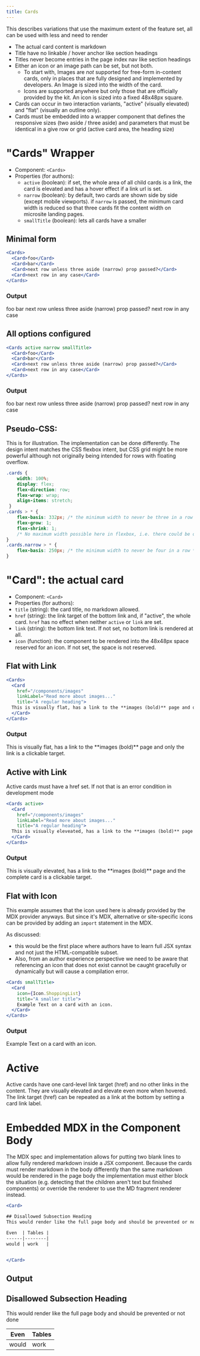 ```yaml
---
title: Cards
---
```


<Info>This describes variations that use the maximum extent of the feature set, all can be used with less and need to render</Info>

 * The actual card content is markdown
 * Title have no linkable / hover anchor like section headings
 * Titles never become entries in the page index nav like section headings
 * Either an icon or an image path can be set, but not both.
   * To start with, Images are _not_ supported for free-form in-content cards, only in places that are fully designed and implemented by developers. An Image is sized into the width of the card.
   * Icons are supported anywhere but only those that are officially provided by the kit. An icon is sized into a fixed 48x48px square.
 * Cards can occur in two interaction variants, "active" (visually elevated) and "flat" (visually an outline only).
 * Cards must be embedded into a wrapper component that defines the responsive sizes (two aside / three aside) and parameters that must be identical in a give row or grid (active card area, the heading size)

# "Cards" Wrapper

 * Component: `<Cards>`
 * Properties (for authors):
   * `active` (boolean): if set, the whole area of all child cards is a link, the card is elevated and has a hover effect if a link url is set.
   * `narrow` (boolean): by default, two cards are shown side by side (except mobile viewports). if `narrow` is passed, the minimum card width is reduced so that three cards fit the content width on microsite landing pages.
   * `smallTitle` (boolean): lets all cards have a smaller

## Minimal form

```jsx
<Cards>
  <Card>foo</Card>
  <Card>bar</Card>
  <Card>next row unless three aside (narrow) prop passed?</Card>
  <Card>next row in any case</Card>
</Cards>
```
### Output

<Cards>
  <Card>foo</Card>
  <Card>bar</Card>
  <Card>next row unless three aside (narrow) prop passed?</Card>
  <Card>next row in any case</Card>
</Cards>


## All options configured

```jsx
<Cards active narrow smallTitle>
  <Card>foo</Card>
  <Card>bar</Card>
  <Card>next row unless three aside (narrow) prop passed?</Card>
  <Card>next row in any case</Card>
</Cards>
```

### Output

<Cards active narrow smallTitle>
  <Card>foo</Card>
  <Card>bar</Card>
  <Card>next row unless three aside (narrow) prop passed?</Card>
  <Card>next row in any case</Card>
</Cards>


## Pseudo-CSS:

This is for illustration. The implementation can be done differently. The design intent matches the CSS flexbox intent, but CSS grid might be more powerful although not originally being intended for rows with floating overflow.

```css
.cards {
	width: 100%;
    display: flex;
    flex-direction: row;
    flex-wrap: wrap;
    align-items: stretch;
 }
.cards > * {
	flex-basis: 332px; /* the minimum width to never be three in a row */
	flex-grow: 1;
	flex-shrink: 1;
	/* No maximum width possible here in flexbox, i.e. there could be one card taking full width (not intended, but acceptable)  */
}
.cards.narrow > * {
	flex-basis: 250px; /* the minimum width to never be four in a row */
}
```

# "Card": the actual card

 * Component: `<Card>`
 * Properties (for authors):
  * `title` (string): the card title, no markdown allowed.
  * `href` (string): the link target of the bottom link and, if "active", the whole card. `href` has no effect when neither `active` or `link` are set.
  * `link` (string): the bottom link text. If not set, no bottom link is rendered at all.
  * `icon` (function): the component to be rendered into the 48x48px space reserved for an icon.  If not set, the space is not reserved.

## Flat with Link

```jsx
<Cards>
  <Card
    href="/components/images"
    linkLabel="Read more about images..."
    title="A regular heading">
  This is visually flat, has a link to the **images (bold)** page and only the link is a clickable target.
  </Card>
</Cards>
```

### Output

<Cards>
  <Card
    href="/components/images"
    linkLabel="Read more about images..."
    title="A regular heading">
  This is visually flat, has a link to the **images (bold)** page and only the link is a clickable target.
  </Card>
</Cards>

## Active with Link

<Info>Active cards must have a href set. If not that is an error condition in development mode</Info>

```jsx
<Cards active>
  <Card
    href="/components/images"
    linkLabel="Read more about images..."
    title="A regular heading">
  This is visually eleveated, has a link to the **images (bold)** page and the complete card is a clickable target.
  </Card>
</Cards>
```

### Output

<Cards active>
  <Card
    href="/components/images"
    linkLabel="Read more about images..."
    title="A regular heading">
  This is visually elevated, has a link to the **images (bold)** page and the complete card is a clickable target.
  </Card>
</Cards>

## Flat with Icon

This example assumes that the icon used here is already provided by the MDX provider anyways.  But since it's MDX, alternative or site-specific icons can be provided by adding an `import` statement in the MDX.

<Warning>

As discussed:
 * this would be the first place where authors have to learn full JSX syntax and not just the HTML-compatible subset.
 * Also, from an author experience perspective we need to be aware that referencing an icon that does not exist cannot be caught gracefully or dynamically but will cause a compilation error.

</Warning>

```jsx
<Cards smallTitle>
  <Card
    icon={Icon.ShoppingList}
    title="A smaller title">
    Example Text on a card with an icon.
  </Card>
</Cards>
```

### Output

<Cards smallTitle>
  <Card
    icon={Icon.ShoppingList}
    title="A smaller title">
    Example Text on a card with an icon.
  </Card>
</Cards>

# Active

Active cards have one card-level link target (href) and no other links in the content.
They are visually elevated and elevate even more when hovered.
The link target (href) can be repeated as a link at the bottom by setting a card link label.

# Embedded MDX in the Component Body

The MDX spec and implementation allows for putting two blank lines to allow fully rendered markdown inside a JSX component. Because the cards must render markdown in the body differently than the same markdown would be rendered in the page body the implementation must either block the situation (e.g. detecting that the children aren't text but finished components) or override the renderer to use the MD fragment renderer instead.

```jsx
<Card>

## Disallowed Subsection Heading
This would render like the full page body and should be prevented or not done

Even  | Tables |
------|--------|
would | work   |


</Card>
```

## Output

<Card>

## Disallowed Subsection Heading
This would render like the full page body and should be prevented or not done

Even  | Tables |
------|--------|
would | work   |


</Card>
